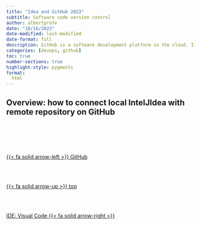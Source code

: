 ```yaml
---
title: "Idea and GitHub 2023"
subtitle: Software code version control
author: albertprofe
date: "10/16/2023"
date-modified: last-modified
date-format: full
description: GitHub is a software development platform in the cloud. It's used for storing, tracking, and collaborating on software projects.
categories: [devops, github]
toc: true
number-sections: true
highlight-style: pygments
format:
  html
---
```





## Overview: how to connect local IntelJIdea with remote repository on GitHub




<!--- navLinks -->
<br><br>
<div class=row>
<br>
<div class='column left previous'>
<br>
[{{< fa solid arrow-left >}} GitHub](/devops/devops-vc-github.qmd)
<br>
</div>
<br>
<div class='column center'>
<br>
[{{< fa solid arrow-up >}} top](#top)
<br>
</div>
<br>
<div class='column right next'>
<br>
[IDE: Visual Code  {{< fa solid arrow-right >}}](/devops/devops-ide-visualcode.qmd)
<br>
</div>
<br>
</div>
